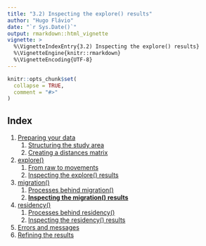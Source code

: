 ```yaml
---
title: "3.2) Inspecting the explore() results"
author: "Hugo Flávio"
date: "`r Sys.Date()`"
output: rmarkdown::html_vignette
vignette: >
  %\VignetteIndexEntry{3.2) Inspecting the explore() results}
  %\VignetteEngine{knitr::rmarkdown}
  %\VignetteEncoding{UTF-8}
---
```


```r
knitr::opts_chunk$set(
  collapse = TRUE,
  comment = "#>"
)
```

## Index

1. [Preparing your data](1.0.workspace_requirements.html)
    1. [Structuring the study area](1.1.study_area.html)
    1. [Creating a distances matrix](1.2.distances_matrix.html)
1. [explore()](2.0.explore.html)
    1. [From raw to movements](2.1.explore_processes.html)
    1. [Inspecting the explore() results](2.2.explore_results.html)
1. [migration()](3.0.migration.html)
    1. [Processes behind migration()](3.1.migration_processes.html)
    1. [__Inspecting the migration() results__](3.2.migration_results.html)
1. [residency()](4.0.residency.html)
    1. [Processes behind residency()](4.1.residency_processes.html)
    1. [Inspecting the residency() results](4.2.residency_results.html)
1. [Errors and messages](5.messages.html)
1. [Refining the results](6.refining_results.html)
